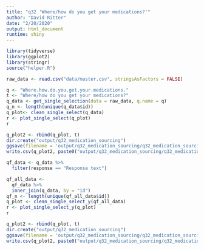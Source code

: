 ```yaml
---
title: "q32 'Where/how do you get your medications?'"
author: "David Ritter"
date: "2/20/2020"
output: html_document
runtime: shiny
---
```


```r
library(tidyverse)
library(ggplot2)
library(stringr)
source("helper.R")
```

```r
raw_data <- read.csv("data/master.csv", stringsAsFactors = FALSE)
```

```r
q <- "Where.how.do.you.get.your.medications."
t <- "Where/how do you get your medications?"
q_data <- get_single_selection(data = raw_data, q.name = q)
q_n <- length(unique(q_data$id))
q_plot<- clean_single_select(q_data)
r <- plot_single_select(q_plot)
r
```

```r
q_plot2 <- rbind(q_plot, t)
dir.create("output/q32_medication_sourcing")
ggsave(filename = 'output/q32_medication_sourcing/q32_medication_sourcing.png', plot = r, device = 'png')
write.csv(q_plot2, paste0("output/q32_medication_sourcing/q32_medication_sourcing_", q_n,".csv"), row.names=F)
```

```r
qf_data <- q_data %>%
  filter(response == "Response text")
```

```r
qf_all_data <- 
  qf_data %>%
  inner_join(q_data, by = "id")
qf_n <- length(unique(qf_all_data$id))
q_plot <- clean_single_select_y(qf_all_data)
r <- plot_single_select_y(q_plot)
r
```

```r
q_plot2 <- rbind(q_plot, t)
dir.create("output/q32_medication_sourcing")
ggsave(filename = 'output/q32_medication_sourcing/q32_medication_sourcing.png', plot = r, device = 'png')
write.csv(q_plot2, paste0("output/q32_medication_sourcing/q32_medication_sourcing_", qf_n,".csv"), row.names=F)
```
